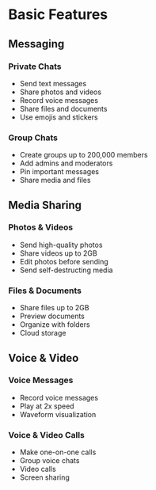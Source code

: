 # Basic Features

## Messaging

### Private Chats
- Send text messages
- Share photos and videos
- Record voice messages
- Share files and documents
- Use emojis and stickers

### Group Chats
- Create groups up to 200,000 members
- Add admins and moderators
- Pin important messages
- Share media and files

## Media Sharing

### Photos & Videos
- Send high-quality photos
- Share videos up to 2GB
- Edit photos before sending
- Send self-destructing media

### Files & Documents
- Share files up to 2GB
- Preview documents
- Organize with folders
- Cloud storage

## Voice & Video

### Voice Messages
- Record voice messages
- Play at 2x speed
- Waveform visualization

### Voice & Video Calls
- Make one-on-one calls
- Group voice chats
- Video calls
- Screen sharing
